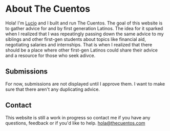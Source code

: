 

# About The Cuentos

Hola! I'm [Lucio](https://luciovilla.com) and I built and run The Cuentos. The goal of this website is to gather advice for and by first generation Latinos. The idea for it sparked when I realized that I was repeatingly passing down the same advice to my siblings and other first-gen students about topics like financial aid, negotiating salaries and internships. That is when I realized that there should be a place where other first-gen Latinos could share their advice and a resource for those who seek adivce.

## Submissions

For now, submissions are not displayed until I approve them. I want to make sure that there aren't any duplicating advice.

## Contact

This website is still a work in progress so contact me if you have any questions, feedback or if you'd like to help. hola@thecuentos.com
